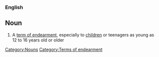 ===English===

==Noun==
#A [[term of endearment]], especially to [[children]] or teenagers as young as 12 to 16 years old or older

[[Category:Nouns]]
[[Category:Terms of endearment]]